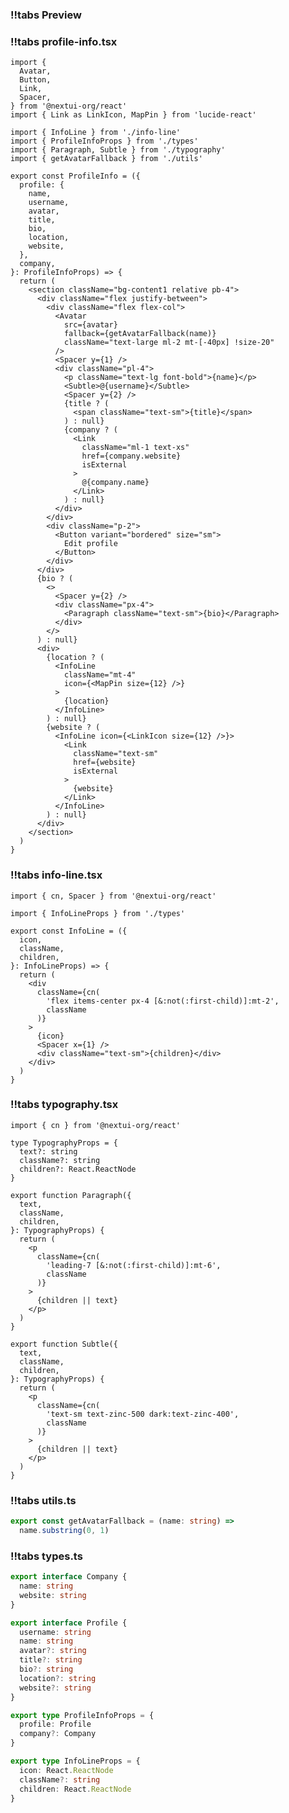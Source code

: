 
<CodeWithTabs>

### !!tabs Preview

<ProfileInfoPreview />

### !!tabs profile-info.tsx

```tsx
import {
  Avatar,
  Button,
  Link,
  Spacer,
} from '@nextui-org/react'
import { Link as LinkIcon, MapPin } from 'lucide-react'

import { InfoLine } from './info-line'
import { ProfileInfoProps } from './types'
import { Paragraph, Subtle } from './typography'
import { getAvatarFallback } from './utils'

export const ProfileInfo = ({
  profile: {
    name,
    username,
    avatar,
    title,
    bio,
    location,
    website,
  },
  company,
}: ProfileInfoProps) => {
  return (
    <section className="bg-content1 relative pb-4">
      <div className="flex justify-between">
        <div className="flex flex-col">
          <Avatar
            src={avatar}
            fallback={getAvatarFallback(name)}
            className="text-large ml-2 mt-[-40px] !size-20"
          />
          <Spacer y={1} />
          <div className="pl-4">
            <p className="text-lg font-bold">{name}</p>
            <Subtle>@{username}</Subtle>
            <Spacer y={2} />
            {title ? (
              <span className="text-sm">{title}</span>
            ) : null}
            {company ? (
              <Link
                className="ml-1 text-xs"
                href={company.website}
                isExternal
              >
                @{company.name}
              </Link>
            ) : null}
          </div>
        </div>
        <div className="p-2">
          <Button variant="bordered" size="sm">
            Edit profile
          </Button>
        </div>
      </div>
      {bio ? (
        <>
          <Spacer y={2} />
          <div className="px-4">
            <Paragraph className="text-sm">{bio}</Paragraph>
          </div>
        </>
      ) : null}
      <div>
        {location ? (
          <InfoLine
            className="mt-4"
            icon={<MapPin size={12} />}
          >
            {location}
          </InfoLine>
        ) : null}
        {website ? (
          <InfoLine icon={<LinkIcon size={12} />}>
            <Link
              className="text-sm"
              href={website}
              isExternal
            >
              {website}
            </Link>
          </InfoLine>
        ) : null}
      </div>
    </section>
  )
}
```

### !!tabs info-line.tsx

```tsx
import { cn, Spacer } from '@nextui-org/react'

import { InfoLineProps } from './types'

export const InfoLine = ({
  icon,
  className,
  children,
}: InfoLineProps) => {
  return (
    <div
      className={cn(
        'flex items-center px-4 [&:not(:first-child)]:mt-2',
        className
      )}
    >
      {icon}
      <Spacer x={1} />
      <div className="text-sm">{children}</div>
    </div>
  )
}
```

### !!tabs typography.tsx

```tsx
import { cn } from '@nextui-org/react'

type TypographyProps = {
  text?: string
  className?: string
  children?: React.ReactNode
}

export function Paragraph({
  text,
  className,
  children,
}: TypographyProps) {
  return (
    <p
      className={cn(
        'leading-7 [&:not(:first-child)]:mt-6',
        className
      )}
    >
      {children || text}
    </p>
  )
}

export function Subtle({
  text,
  className,
  children,
}: TypographyProps) {
  return (
    <p
      className={cn(
        'text-sm text-zinc-500 dark:text-zinc-400',
        className
      )}
    >
      {children || text}
    </p>
  )
}
```

### !!tabs utils.ts

```ts
export const getAvatarFallback = (name: string) =>
  name.substring(0, 1)
```

### !!tabs types.ts

```ts
export interface Company {
  name: string
  website: string
}

export interface Profile {
  username: string
  name: string
  avatar?: string
  title?: string
  bio?: string
  location?: string
  website?: string
}

export type ProfileInfoProps = {
  profile: Profile
  company?: Company
}

export type InfoLineProps = {
  icon: React.ReactNode
  className?: string
  children: React.ReactNode
}
```

</CodeWithTabs>

